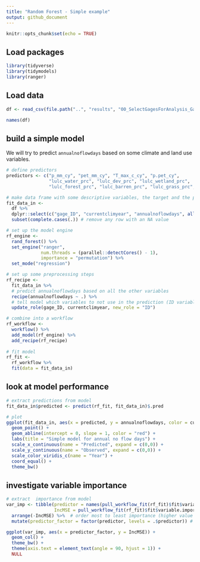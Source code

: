 ```yaml
---
title: "Random Forest - Simple example"
output: github_document
---
```


```r
knitr::opts_chunk$set(echo = TRUE)
```

## Load packages

```r
library(tidyverse)
library(tidymodels)
library(ranger)
```

## Load data

```r
df <- read_csv(file.path("..", "results", "00_SelectGagesForAnalysis_GageSampleAnnual.csv"))

names(df)
```

## build a simple model

We will try to predict `annualnoflowdays` based on some climate and land use variables.

```r
# define predictors
predictors <- c("p_mm_cy", "pet_mm_cy", "T_max_c_cy", "p.pet_cy", 
                "lulc_water_prc", "lulc_dev_prc", "lulc_wetland_prc",
                "lulc_forest_prc", "lulc_barren_prc", "lulc_grass_prc", "lulc_ag_prc")

# make data frame with some descriptive variables, the target and the predictor variables
fit_data_in <- 
  df %>% 
  dplyr::select(c("gage_ID", "currentclimyear", "annualnoflowdays", all_of(predictors))) %>% 
  subset(complete.cases(.)) # remove any row with an NA value

# set up the model engine
rf_engine <- 
  rand_forest() %>% 
  set_engine("ranger", 
             num.threads = (parallel::detectCores() - 1),
             importance = "permutation") %>% 
  set_mode("regression")

# set up some preprocessing steps
rf_recipe <-
  fit_data_in %>% 
  # predict annualnoflowdays based on all the other variables
  recipe(annualnoflowdays ~ .) %>%
  # tell model which variables to not use in the prediction (ID variables)
  update_role(gage_ID, currentclimyear, new_role = "ID")

# combine into a workflow
rf_workflow <-
  workflow() %>% 
  add_model(rf_engine) %>% 
  add_recipe(rf_recipe)
    
# fit model
rf_fit <- 
  rf_workflow %>% 
  fit(data = fit_data_in)

```

## look at model performance

```r
# extract predictions from model
fit_data_in$predicted <- predict(rf_fit, fit_data_in)$.pred

# plot
ggplot(fit_data_in, aes(x = predicted, y = annualnoflowdays, color = currentclimyear)) +
  geom_point() +
  geom_abline(intercept = 0, slope = 1, color = "red") +
  labs(title = "Simple model for annual no flow days") +
  scale_x_continuous(name = "Predicted", expand = c(0,0)) +
  scale_y_continuous(name = "Observed", expand = c(0,0)) +
  scale_color_viridis_c(name = "Year") +
  coord_equal() +
  theme_bw()

```

## investigate variable importance

```r
# extract  importance from model
var_imp <- tibble(predictor = names(pull_workflow_fit(rf_fit)$fit$variable.importance),
                  IncMSE = pull_workflow_fit(rf_fit)$fit$variable.importance) %>% 
  arrange(-IncMSE) %>%  # order most to least importance (higher value = greater influence on predictors)
  mutate(predictor_factor = factor(predictor, levels = .$predictor)) # make a factor so they plot in order

ggplot(var_imp, aes(x = predictor_factor, y = IncMSE)) +
  geom_col() +
  theme_bw() +
  theme(axis.text = element_text(angle = 90, hjust = 1)) +
  NULL


```